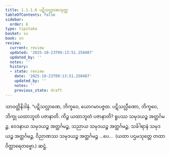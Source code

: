 ```yaml
---
title: 1.1.1.6 ပဋိသလ္လာဏသုတ္တ
tableOfContents: false
sidebar:
  order: 6
type: tipitaka
basket: su
book: sn
review:
  current: review
  updated: '2025-10-23T09:13:51.250487'
  updated_by: ''
  notes: ''
  history:
  - state: review
    date: '2025-10-23T09:13:51.250487'
    updated_by: ''
    notes: ''
    previous_state: draft
---
```



<ReviewStatus review={frontmatter.review} showDetails={true} />

<HypothesisAnnotation frontmatter={frontmatter} />

<DynamicBreadcrumb />

<Division number="6" book="sn" e="ch" v="18" p="280">

<Paragraph number="74" book="sn">
သာဝတ္ထိနိဒါနံ. “ပဋိသလ္လာဏေ, ဘိက္ခဝေ, ယောဂမာပဇ္ဇထ. ပဋိသလ္လီဏော, ဘိက္ခဝေ, ဘိက္ခု ယထာဘူတံ ပဇာနာတိ. ကိဉ္စ ယထာဘူတံ ပဇာနာတိ? ရူပဿ သမုဒယဉ္စ အတ္ထင်္ဂမဉ္စ, ဝေဒနာယ သမုဒယဉ္စ အတ္ထင်္ဂမဉ္စ, သညာယ သမုဒယဉ္စ အတ္ထင်္ဂမဉ္စ, သင်္ခါရာနံ သမုဒယဉ္စ အတ္ထင်္ဂမဉ္စ, ဝိညာဏဿ သမုဒယဉ္စ အတ္ထင်္ဂမဉ္စ …ပေ…  (ယထာ ပဌမသုတ္တေ တထာ ဝိတ္ထာရေတဗ္ဗော.)

</Paragraph>
</Division>

<Paragraph number="75" type="center" book="sn">
ဆဋ္ဌံ.
</Paragraph>